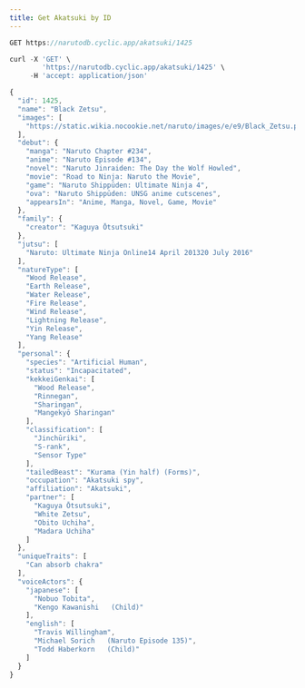 ```yaml
---
title: Get Akatsuki by ID
---
```


```js
GET https://narutodb.cyclic.app/akatsuki/1425
```

```js
curl -X 'GET' \
        'https://narutodb.cyclic.app/akatsuki/1425' \
     -H 'accept: application/json'
```

```js
{
  "id": 1425,
  "name": "Black Zetsu",
  "images": [
    "https://static.wikia.nocookie.net/naruto/images/e/e9/Black_Zetsu.png/revision/latest/scale-to-width-down/300?cb=20220215005248"
  ],
  "debut": {
    "manga": "Naruto Chapter #234",
    "anime": "Naruto Episode #134",
    "novel": "Naruto Jinraiden: The Day the Wolf Howled",
    "movie": "Road to Ninja: Naruto the Movie",
    "game": "Naruto Shippūden: Ultimate Ninja 4",
    "ova": "Naruto Shippūden: UNSG anime cutscenes",
    "appearsIn": "Anime, Manga, Novel, Game, Movie"
  },
  "family": {
    "creator": "Kaguya Ōtsutsuki"
  },
  "jutsu": [
    "Naruto: Ultimate Ninja Online14 April 201320 July 2016"
  ],
  "natureType": [
    "Wood Release",
    "Earth Release",
    "Water Release",
    "Fire Release",
    "Wind Release",
    "Lightning Release",
    "Yin Release",
    "Yang Release"
  ],
  "personal": {
    "species": "Artificial Human",
    "status": "Incapacitated",
    "kekkeiGenkai": [
      "Wood Release",
      "Rinnegan",
      "Sharingan",
      "Mangekyō Sharingan"
    ],
    "classification": [
      "Jinchūriki",
      "S-rank",
      "Sensor Type"
    ],
    "tailedBeast": "Kurama (Yin half) (Forms)",
    "occupation": "Akatsuki spy",
    "affiliation": "Akatsuki",
    "partner": [
      "Kaguya Ōtsutsuki",
      "White Zetsu",
      "Obito Uchiha",
      "Madara Uchiha"
    ]
  },
  "uniqueTraits": [
    "Can absorb chakra"
  ],
  "voiceActors": {
    "japanese": [
      "Nobuo Tobita",
      "Kengo Kawanishi   (Child)"
    ],
    "english": [
      "Travis Willingham",
      "Michael Sorich   (Naruto Episode 135)",
      "Todd Haberkorn   (Child)"
    ]
  }
}
```
